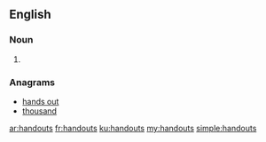==English==

===Noun===
{{head|en}}

# {{plural of|handout}}

===Anagrams===
* [[hands out#English|hands out]]
* [[thousand#English|thousand]]

[[ar:handouts]]
[[fr:handouts]]
[[ku:handouts]]
[[my:handouts]]
[[simple:handouts]]